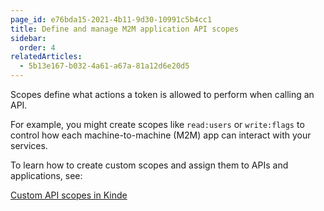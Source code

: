 ```yaml
---
page_id: e76bda15-2021-4b11-9d30-10991c5b4cc1
title: Define and manage M2M application API scopes
sidebar:
  order: 4
relatedArticles:
  - 5b13e167-b032-4a61-a67a-81a12d6e20d5
---
```


Scopes define what actions a token is allowed to perform when calling an API.

For example, you might create scopes like `read:users` or `write:flags` to control how each machine-to-machine (M2M) app can interact with your services.

To learn how to create custom scopes and assign them to APIs and applications, see:

[Custom API scopes in Kinde](https://docs.kinde.com/developer-tools/your-apis/custom-api-scopes/)
